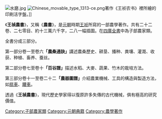 [[File:水磨.jpg|thumb]]
[[File:Chinese_movable_type_1313-ce.png|thumb]]著作《王祯农书》裡所繪的印刷活字盤。]]

《'''王禎農書'''》，又稱《'''農書'''》，是[[元朝|元朝]]時期[[王祯_(元朝)|王祯]]所寫的一部農學著作。共有二十二卷、二七零目、約十三萬六千字，二八一幅插圖。在[[四庫全書|四庫全書]]中為子部農家類。

全書分成三部分。

第一部分卷一至卷六'''「農桑通訣」'''講述農桑歷史、耕垦、播种、粪壤、灌溉、收获、种植、畜养、蚕丝。

第二部分卷七至卷十'''「百谷譜」'''描述水稻、大麥、蔬果、竹木的栽培方法。

第三部分卷十一至卷二十二'''「農器圖譜」'''介紹農業機械、工具的構造與製造方法，如[[扇車|扇車]]、[[耬車|耬車]]。

透過《'''王禎農書'''》，現代歷史學家得以復原許多失傳的古代機械，俱有極高的研究價值。

{{wikisource|王禎農書}}
{{Historical-book-stub}}
{{清朝中央奉敕重輯典籍|子}}
[[Category:子部農家類|Category:子部農家類]]
[[Category:元朝典籍|Category:元朝典籍]]
[[Category:農學著作|Category:農學著作]]